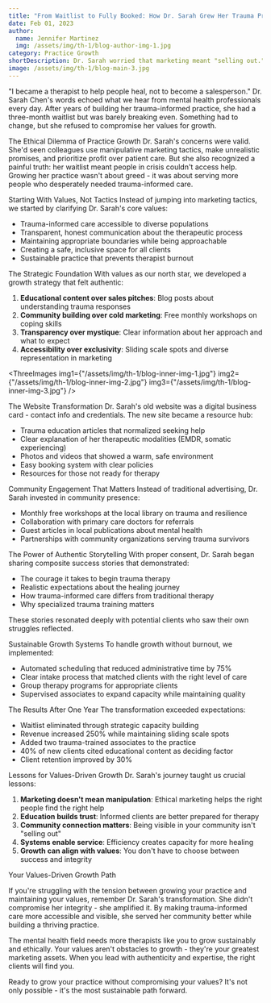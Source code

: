 ```yaml
---
title: "From Waitlist to Fully Booked: How Dr. Sarah Grew Her Trauma Practice Without Compromising Her Values"
date: Feb 01, 2023
author:
  name: Jennifer Martinez
  img: /assets/img/th-1/blog-author-img-1.jpg
category: Practice Growth
shortDescription: Dr. Sarah worried that marketing meant "selling out." Then she discovered how to attract ideal clients while staying true to her therapeutic values. Here's her story of ethical practice growth.
image: /assets/img/th-1/blog-main-3.jpg
---
```



"I became a therapist to help people heal, not to become a salesperson." Dr. Sarah Chen's words echoed what we hear from mental health professionals every day. After years of building her trauma-informed practice, she had a three-month waitlist but was barely breaking even. Something had to change, but she refused to compromise her values for growth.

<Bold>The Ethical Dilemma of Practice Growth</Bold>
Dr. Sarah's concerns were valid. She'd seen colleagues use manipulative marketing tactics, make unrealistic promises, and prioritize profit over patient care. But she also recognized a painful truth: her waitlist meant people in crisis couldn't access help. Growing her practice wasn't about greed - it was about serving more people who desperately needed trauma-informed care.

<Bold>Starting With Values, Not Tactics</Bold>
Instead of jumping into marketing tactics, we started by clarifying Dr. Sarah's core values:
- Trauma-informed care accessible to diverse populations
- Transparent, honest communication about the therapeutic process
- Maintaining appropriate boundaries while being approachable
- Creating a safe, inclusive space for all clients
- Sustainable practice that prevents therapist burnout

<Bold>The Strategic Foundation</Bold>
With values as our north star, we developed a growth strategy that felt authentic:

1. **Educational content over sales pitches**: Blog posts about understanding trauma responses
2. **Community building over cold marketing**: Free monthly workshops on coping skills
3. **Transparency over mystique**: Clear information about her approach and what to expect
4. **Accessibility over exclusivity**: Sliding scale spots and diverse representation in marketing

<ThreeImages
  img1={"/assets/img/th-1/blog-inner-img-1.jpg"}
  img2={"/assets/img/th-1/blog-inner-img-2.jpg"}
  img3={"/assets/img/th-1/blog-inner-img-3.jpg"}
/>

<Bold>The Website Transformation</Bold>
Dr. Sarah's old website was a digital business card - contact info and credentials. The new site became a resource hub:
- Trauma education articles that normalized seeking help
- Clear explanation of her therapeutic modalities (EMDR, somatic experiencing)
- Photos and videos that showed a warm, safe environment
- Easy booking system with clear policies
- Resources for those not ready for therapy

<Bold>Community Engagement That Matters</Bold>
Instead of traditional advertising, Dr. Sarah invested in community presence:
- Monthly free workshops at the local library on trauma and resilience
- Collaboration with primary care doctors for referrals
- Guest articles in local publications about mental health
- Partnerships with community organizations serving trauma survivors

<Bold>The Power of Authentic Storytelling</Bold>
With proper consent, Dr. Sarah began sharing composite success stories that demonstrated:
- The courage it takes to begin trauma therapy
- Realistic expectations about the healing journey
- How trauma-informed care differs from traditional therapy
- Why specialized trauma training matters

These stories resonated deeply with potential clients who saw their own struggles reflected.

<Bold>Sustainable Growth Systems</Bold>
To handle growth without burnout, we implemented:
- Automated scheduling that reduced administrative time by 75%
- Clear intake process that matched clients with the right level of care
- Group therapy programs for appropriate clients
- Supervised associates to expand capacity while maintaining quality

<Bold>The Results After One Year</Bold>
The transformation exceeded expectations:
- Waitlist eliminated through strategic capacity building
- Revenue increased 250% while maintaining sliding scale spots
- Added two trauma-trained associates to the practice
- 40% of new clients cited educational content as deciding factor
- Client retention improved by 30%

<Bold>Lessons for Values-Driven Growth</Bold>
Dr. Sarah's journey taught us crucial lessons:

1. **Marketing doesn't mean manipulation**: Ethical marketing helps the right people find the right help
2. **Education builds trust**: Informed clients are better prepared for therapy
3. **Community connection matters**: Being visible in your community isn't "selling out"
4. **Systems enable service**: Efficiency creates capacity for more healing
5. **Growth can align with values**: You don't have to choose between success and integrity

<Bold>Your Values-Driven Growth Path</Bold>

If you're struggling with the tension between growing your practice and maintaining your values, remember Dr. Sarah's transformation. She didn't compromise her integrity - she amplified it. By making trauma-informed care more accessible and visible, she served her community better while building a thriving practice.

The mental health field needs more therapists like you to grow sustainably and ethically. Your values aren't obstacles to growth - they're your greatest marketing assets. When you lead with authenticity and expertise, the right clients will find you.

Ready to grow your practice without compromising your values? It's not only possible - it's the most sustainable path forward.
